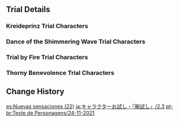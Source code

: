 {{Event
|name              = Test Run - Albedo, Eula, Bennett, Rosaria
|image             = Test Run - Character Trial Event Albedo Eula Bennett Rosaria.png
|type              = In-Game
|group             = Test Run
|time_known        = yes
|time_start        = 2021-11-24 11:00:00
|time_start_offset = GMT+8
|time_end          = 2021-12-14 17:59:59
}}

{{Test Run
|character_5_1 = Albedo
|rewards_5_1   = Primogem*20;Cecilia*3;Divining Scroll*3
|party_5_1     = Xiangling
|character_5_2 = Eula
|rewards_5_2   = Primogem*20;Dandelion Seed*3;Damaged Mask*3
|party_5_2     = Lisa
|character_4_1 = Bennett
|rewards_4_1   = Adventurer's Experience*6;Windwheel Aster*3;Treasure Hoarder Insignia*3
|party_4_1     = Xiangling
|character_4_2 = Rosaria
|rewards_4_2   = Mystic Enhancement Ore*3;Valberry*3;Recruit's Insignia*3
|party_4_2     = 
|wish          = Secretum Secretorum/2021-11-24
|wish2         = Born of Ocean Swell/2021-11-24
}}

==Trial Details==
===Kreideprinz Trial Characters===
{{Trial Character/Event/Header}}
{{Trial Character/Event
|character_name         = Albedo
|character_level        = 80
|constellation          = 0
|weapon_name            = Cinnabar Spindle
|weapon_level           = 80
|refinement             = 1
|artifact_flower        = Bloom Times
|artifact_feather       = Plume of Luxury
|artifact_sands         = Song of Life
|artifact_goblet        = Calabash of Awakening
|artifact_circlet       = Skeletal Hat
|artifact_level         = 20
|set1                   = Husk of Opulent Dreams
|set1_piece_bonus       = 4
|normal_attack_talent   = 8
|elemental_skill_talent = 8
|elemental_burst_talent = 8
|hp                     = 19,556
|atk                    = 1,136
|def                    = 2,085
|em                     = 105
|er                     = 135.0%
|crit_rate              = 57.1%
|crit_dmg               = 91.9%
|geo_dmg                = 68.2%
}}
{{Trial Character/Event
|character_name         = Xiangling
|character_level        = 80
|constellation          = 0
|weapon_name            = Dragon's Bane
|weapon_level           = 80
|refinement             = 1
|artifact_flower        = Royal Flora
|artifact_feather       = Royal Plume
|artifact_sands         = Witch's End Time
|artifact_goblet        = Witch's Heart Flames
|artifact_circlet       = Witch's Scorching Hat
|artifact_level         = 20
|set1                   = Noblesse Oblige
|set1_piece_bonus       = 2
|set2                   = Crimson Witch of Flames
|set2_piece_bonus       = 2
|normal_attack_talent   = 8
|elemental_skill_talent = 8
|elemental_burst_talent = 8
|hp                     = 17,312
|atk                    = 1,390
|def                    = 712
|em                     = 378
|er                     = 135.0%
|crit_rate              = 57.1%
|crit_dmg               = 91.9%
|pyro_dmg               = 61.6%
}}
{{Trial Character/Event/Footer}}

===Dance of the Shimmering Wave Trial Characters===
{{Trial Character/Event/Header}}
{{Trial Character/Event
|character_name         = Eula
|character_level        = 80
|constellation          = 0
|weapon_name            = Song of Broken Pines
|weapon_level           = 80
|refinement             = 1
|artifact_flower        = Stainless Bloom
|artifact_feather       = Wise Doctor's Pinion
|artifact_sands         = Moment of Cessation
|artifact_goblet        = Surpassing Cup
|artifact_circlet       = Mocking Mask
|artifact_level         = 20
|set1                   = Pale Flame
|set1_piece_bonus       = 4
|normal_attack_talent   = 8
|elemental_skill_talent = 8
|elemental_burst_talent = 8
|hp                     = 19,556
|atk                    = 2,109
|def                    = 791
|em                     = 105
|er                     = 135.0%
|crit_rate              = 51.7%
|crit_dmg               = 120.7%
|physical_dmg           = 102.2%
}}
{{Trial Character/Event
|character_name         = Lisa
|character_level        = 80
|constellation          = 0
|weapon_name            = Favonius Codex
|weapon_level           = 80
|refinement             = 1
|artifact_flower        = Thundering Fury
|artifact_feather       = Survivor of Catastrophe
|artifact_sands         = Hourglass of Thunder
|artifact_goblet        = Omen of Thunderstorm
|artifact_circlet       = Thunder Summoner's Crown
|artifact_level         = 20
|set1                   = Thundering Fury
|set1_piece_bonus       = 4
|normal_attack_talent   = 8
|elemental_skill_talent = 8
|elemental_burst_talent = 8
|hp                     = 16,034
|atk                    = 1,478
|def                    = 616
|em                     = 177
|er                     = 176.9%
|crit_rate              = 57.1%
|crit_dmg               = 91.9%
|electro_dmg            = 61.6%
}}
{{Trial Character/Event/Footer}}

===Trial by Fire Trial Characters===
{{Trial Character/Event/Header}}
{{Trial Character/Event
|character_name         = Bennett
|character_level        = 80
|constellation          = 0
|weapon_name            = Favonius Sword
|weapon_level           = 80
|refinement             = 1
|artifact_flower        = Royal Flora
|artifact_feather       = Royal Plume
|artifact_sands         = Royal Pocket Watch
|artifact_goblet        = Royal Silver Urn
|artifact_circlet       = Royal Masque
|artifact_level         = 20
|set1                   = Noblesse Oblige
|set1_piece_bonus       = 4
|normal_attack_talent   = 8
|elemental_skill_talent = 8
|elemental_burst_talent = 8
|hp                     = 29,043
|atk                    = 1,076
|def                    = 815
|em                     = 105
|er                     = 262.6%
|crit_rate              = 26.0%
|crit_dmg               = 91.9%
}}
{{Trial Character/Event
|character_name         = Xiangling
|character_level        = 80
|constellation          = 0
|weapon_name            = Dragon's Bane
|weapon_level           = 80
|refinement             = 1
|artifact_flower        = Royal Flora
|artifact_feather       = Royal Plume
|artifact_sands         = Witch's End Time
|artifact_goblet        = Witch's Heart Flames
|artifact_circlet       = Witch's Scorching Hat
|artifact_level         = 20
|set1                   = Noblesse Oblige
|set1_piece_bonus       = 2
|set2                   = Crimson Witch of Flames
|set2_piece_bonus       = 2
|normal_attack_talent   = 8
|elemental_skill_talent = 8
|elemental_burst_talent = 8
|hp                     = 17,312
|atk                    = 1,390
|def                    = 712
|em                     = 378
|er                     = 135.0%
|crit_rate              = 57.1%
|crit_dmg               = 91.9%
|pyro_dmg               = 61.6%
}}
{{Trial Character/Event/Footer}}

===Thorny Benevolence Trial Characters===
{{Trial Character/Event/Header}}
{{Trial Character/Event
|character_name         = Rosaria
|character_level        = 80
|constellation          = 0
|weapon_name            = Dragonspine Spear
|weapon_level           = 80
|refinement             = 1
|artifact_flower        = Bloodstained Flower of Iron
|artifact_feather       = Bloodstained Black Plume
|artifact_sands         = Bloodstained Final Hour
|artifact_goblet        = Bloodstained Chevalier's Goblet
|artifact_circlet       = Bloodstained Iron Mask
|artifact_level         = 20
|set1                   = Bloodstained Chivalry
|set1_piece_bonus       = 4
|normal_attack_talent   = 8
|elemental_skill_talent = 8
|elemental_burst_talent = 8
|hp                     = 18,696
|atk                    = 1,522
|def                    = 753
|em                     = 105
|er                     = 135.0%
|crit_rate              = 57.1%
|crit_dmg               = 91.9%
|physical_dmg           = 146.2%
}}
{{Trial Character/Event/Footer}}

==Change History==
{{Change History|2.3}}

[[es:Nuevas sensaciones (22)]]
[[ja:キャラクターお試し・「腕試し」/2.3]]
[[pt-br:Teste de Personagens/24-11-2021]]